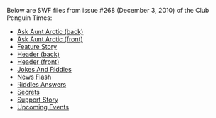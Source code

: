 Below are SWF files from issue #268 (December 3, 2010) of the Club Penguin Times:

*[[Media:News268AskAuntArcticBack.swf|Ask Aunt Arctic (back)]]
*[[Media:News268AskAuntArcticFront.swf|Ask Aunt Arctic (front)]]
*[[Media:News268FeatureStory.swf|Feature Story]]
*[[Media:News268HeaderBack.swf|Header (back)]]
*[[Media:News268HeaderFront.swf|Header (front)]]
*[[Media:News268JokesAndRiddles.swf|Jokes And Riddles]]
*[[Media:News268NewsFlash.swf|News Flash]]
*[[Media:News268RiddlesAnswers.swf|Riddles Answers]]
*[[Media:News268Secrets.swf|Secrets]]
*[[Media:News268SupportStory.swf|Support Story]]
*[[Media:News268UpcomingEvents.swf|Upcoming Events]]